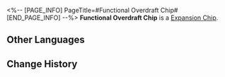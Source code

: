 <%-- [PAGE_INFO]
PageTitle=#Functional Overdraft Chip#
[END_PAGE_INFO] --%>
{{Item Infobox
|id          = 250226
|image       = Item Functional Overdraft Chip.png
|type        = Expansion Chip
|invCategory = 
|rarity      = 3
|effect      = 
|description = After attacking the enemy target, the wearer consumes their own HP and greatly Advances their action Forward.
}}
{{Description|A game item in Aetherium Wars. Aether Spirits will gain a special enhanced ability after equipping it.}}
'''Functional Overdraft Chip''' is a [[Expansion Chip]].

==Other Languages==
{{Other Languages
|en   = Functional Overdraft Chip
|zhs  = 性能透支芯片
|zht  = 性能透支晶片
|ja   = チップ「オーバードライブ」
|ko   = 성능 초과 인출 칩
|es   = Chip de sobregiro funcional
|fr   = Puce de performance persistante
|ru   = Чип эффективного перерасхода
|th   = ชิปเบิกสมรรถนะ
|vi   = Chip Bội Chi Tính Năng
|de   = Chip: Funktionale Überziehung
|id   = Functional Overdraft Chip
|pt   = Chip de Cheque Especial Funcional
}}

==Change History==
{{Change History|1.4}}